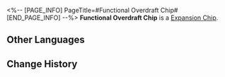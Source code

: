 <%-- [PAGE_INFO]
PageTitle=#Functional Overdraft Chip#
[END_PAGE_INFO] --%>
{{Item Infobox
|id          = 250226
|image       = Item Functional Overdraft Chip.png
|type        = Expansion Chip
|invCategory = 
|rarity      = 3
|effect      = 
|description = After attacking the enemy target, the wearer consumes their own HP and greatly Advances their action Forward.
}}
{{Description|A game item in Aetherium Wars. Aether Spirits will gain a special enhanced ability after equipping it.}}
'''Functional Overdraft Chip''' is a [[Expansion Chip]].

==Other Languages==
{{Other Languages
|en   = Functional Overdraft Chip
|zhs  = 性能透支芯片
|zht  = 性能透支晶片
|ja   = チップ「オーバードライブ」
|ko   = 성능 초과 인출 칩
|es   = Chip de sobregiro funcional
|fr   = Puce de performance persistante
|ru   = Чип эффективного перерасхода
|th   = ชิปเบิกสมรรถนะ
|vi   = Chip Bội Chi Tính Năng
|de   = Chip: Funktionale Überziehung
|id   = Functional Overdraft Chip
|pt   = Chip de Cheque Especial Funcional
}}

==Change History==
{{Change History|1.4}}